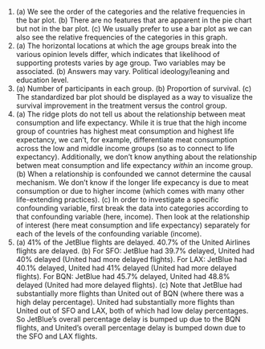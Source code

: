1.  \(a) We see the order of the categories and the relative frequencies in the bar plot. (b) There are no features that are apparent in the pie chart but not in the bar plot. (c) We usually prefer to use a bar plot as we can also see the relative frequencies of the categories in this graph.
\addtocounter{enumi}{1}

1.  \(a) The horizontal locations at which the age groups break into the various opinion levels differ, which indicates that likelihood of supporting protests varies by age group. Two variables may be associated. (b) Answers may vary. Political ideology/leaning and education level.
\addtocounter{enumi}{1}

1.  \(a) Number of participants in each group. (b) Proportion of survival. (c) The standardized bar plot should be displayed as a way to visualize the survival improvement in the treatment versus the control group.
\addtocounter{enumi}{1}

1.  \(a) The ridge plots do not tell us about the relationship between meat consumption and life expectancy. While it is true that the high income group of countries has highest meat consumption and highest life expectancy, we can't, for example, differentiate meat consumption across the low and middle income groups (so as to connect to life expectancy). Additionally, we don't know anything about the relationship betwen meat consumption and life expectancy *within* an income group. (b) When a relationship is confounded we cannot determine the causal mechanism. We don't know if the longer life expecancy is due to meat consumption or due to higher income (which comes with many other life-extending practices). (c) In order to investigate a specific confounding variable, first break the data into categories according to that confounding variable (here, income). Then look at the relationship of interest (here meat consumption and life expectancy) separately for each of the levels of the confounding variable (income).
\addtocounter{enumi}{1}

1.  \(a) 41% of the JetBlue flights are delayed. 40.7% of the United Airlines flights are delayed. (b) For SFO: JetBlue had 39.7% delayed, United had 40% delayed (United had more delayed flights). For LAX: JetBlue had 40.1% delayed, United had 41% delayed (United had more delayed flights). For BQN: JetBlue had 45.7% delayed, United had 48.8% delayed (United had more delayed flights). (c) Note that JetBlue had substantially more flights than United out of BQN (where there was a high delay percentage). United had substantially more flights than United out of SFO and LAX, both of which had low delay percentages. So JetBlue's overall percentage delay is bumped up due to the BQN flights, and United's overall percentage delay is bumped down due to the SFO and LAX flights.
\addtocounter{enumi}{1}

